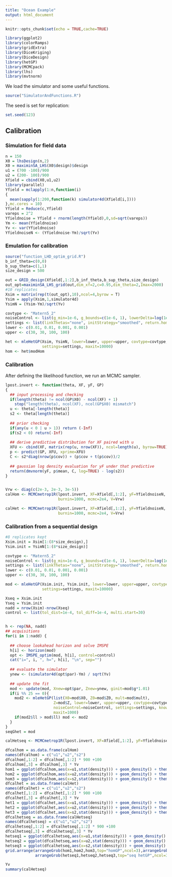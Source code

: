 ```yaml
---
title: "Ocean Example"
output: html_document
---
```


```r
knitr::opts_chunk$set(echo = TRUE,cache=TRUE)
```

```r
library(ggplot2)
library(colorRamps)
library(gridExtra)
library(DiceKriging)
library(DiceDesign)
library(hetGP)
library(MCMCpack)
library(lhs)
library(mvtnorm)
```

We load the simulator and some useful functions.
```r
source("SimulatorAndFunctions.R")
```

The seed is set for replication:
```r
set.seed(123)
```



## Calibration


### Simulation for field data 

```r
n = 150
X0 = lhsDesign(n,2)
X0 = maximinSA_LHS(X0$design)$design
u1 = (700 -100)/900  
u2 = (200- 100)/900
Xfield = cbind(X0,u1,u2)
library(parallel)
Yfield = mclapply(1:n,function(i)
{
  mean(sapply(1:200,function(k) simulator4d(Xfield[i,])))
},mc.cores = 10)
Yfield = Reduce(c,Yfield)
vareps = 2^2 
Yfieldnoise = Yfield + rnorm(length(Yfield),0,sd=sqrt(vareps)) 
Ym <- mean(Yfieldnoise)
Yv <- var(Yfieldnoise)
YfieldnoiseN <- (Yfieldnoise-Ym)/sqrt(Yv)
```


### Emulation for calibration

```r
source("function_LHD_optim_grid.R")
b_inf_theta=c(0,0)
b_sup_theta=c(1,1)
size_design = 500

out = GRID_design(Xfield[,1:2],b_inf_theta,b_sup_theta,size_design)
out_opt=maximinSA_LHS_grid(out,dim_xf=2,c=0.95,dim_theta=2,Imax=2000)
#10 replicates
Xsim = matrix(rep(t(out_opt),10),ncol=4,byrow = T)
Ysim = apply(Xsim,1,simulator4d)
YsimN = (Ysim-Ym)/sqrt(Yv)

covtype <- "Matern5_2"
noiseControl <- list(g_min=1e-6, g_bounds=c(1e-6, 1), lowerDelta=log(1e-6))
settings <- list(linkThetas="none", initStrategy="smoothed", return.hom=TRUE)
lower <- c(0.01, 0.01, 0.001, 0.001) 
upper <- c(30, 30, 100, 100) 

het <- mleHetGP(Xsim, YsimN, lower=lower, upper=upper, covtype=covtype, noiseControl=noiseControl, 
                settings=settings, maxit=10000)
hom <- het$modHom
```


### Calibration

After defining the likelihood function, we run an MCMC sampler.

```r
lpost.invert <- function(theta, XF, yF, GP)
{
  ## input processing and checking
  if(length(theta) != ncol(GP$X0) - ncol(XF) + 1) 
    stop("length(theta), ncol(XF), ncol(GP$X0) mismatch")
  u <- theta[-length(theta)]
  s2 <- theta[length(theta)]
  
  ## prior checking  
  if(any(u < 0 | u > 1)) return (-Inf)
  if(s2 < 0) return(-Inf)
  
  ## derive predictive distribution for XF paired with u
  XFU <- cbind(XF, matrix(rep(u, nrow(XF)), ncol=length(u), byrow=TRUE)) 
  p <- predict(GP, XFU, xprime=XFU)
  C <- s2*diag(nrow(p$cov)) + (p$cov + t(p$cov))/2 
  
  ## gaussian log density evaluation for yF under that predictive
  return(dmvnorm(yF, p$mean, C, log=TRUE) - log(s2))
}


Vrw <- diag(c(2e-3, 2e-3, 3e-5))
calHom <- MCMCmetrop1R(lpost.invert, XF=Xfield[,1:2], yF=YfieldnoiseN, GP=hom, logfun=TRUE, theta.init=c(0.5,0.5,1), 
                       burnin=1000, mcmc=2e4, V=Vrw)

calHet <- MCMCmetrop1R(lpost.invert, XF=Xfield[,1:2], yF=YfieldnoiseN, GP=het, logfun=TRUE, theta.init=c(0.5,0.5,1), 
                       burnin=1000, mcmc=2e4, V=Vrw)
```






### Calibration from a sequential design


```r
#8 replicates kept
Xsim.init = Xsim[1:(8*size_design),]
Ysim.init = YsimN[1:(8*size_design)]

covtype <- "Matern5_2"
noiseControl <- list(g_min=1e-6, g_bounds=c(1e-6, 1), lowerDelta=log(1e-6))
settings <- list(linkThetas="none", initStrategy="smoothed", return.hom=FALSE)
lower <- c(0.01, 0.01, 0.001, 0.001) 
upper <- c(30, 30, 100, 100) 

mod <- mleHetGP(Xsim.init, Ysim.init, lower=lower, upper=upper, covtype=covtype, noiseControl=noiseControl, 
                settings=settings, maxit=10000)
```



```r
Xseq = Xsim.init
Yseq = Ysim.init
nadd = nrow(Xsim)-nrow(Xseq)  
control <- list(tol_dist=1e-4, tol_diff=1e-4, multi.start=30)


h <- rep(NA, nadd)
## acquisitions
for(i in 1:nadd) { 
  
  ## choose lookahead horizon and solve IMSPE
  h[i] <- horizon(mod)
  opt <- IMSPE_optim(mod, h[i], control=control)
  cat("i=", i, ", h=", h[i], "\n", sep="")
  
  ## evaluate the simulator
  ynew <- (simulator4d(opt$par)-Ym) / sqrt(Yv)
  
  ## update the fit
  mod <- update(mod, Xnew=opt$par, Znew=ynew, ginit=mod$g*1.01)
  if(i %% 25 == 0){
    mod2 <- mleHetGP(list(X0=mod$X0, Z0=mod$Z0, mult=mod$mult),
                     Z=mod$Z, lower=lower, upper=upper, covtype=covtype, 
                     noiseControl=noiseControl, settings=settings, known=list(beta0=0), 
                     maxit=1000)
    if(mod2$ll > mod$ll) mod <- mod2  
  }
}
seqGhet = mod
```


```r
calHetseq <- MCMCmetrop1R(lpost.invert, XF=Xfield[,1:2], yF=YfieldnoiseN, GP=seqGhet, logfun=TRUE, theta.init=c(0.5,0.5,1),                     burnin=1000, mcmc=2e4, V=Vrw)
```


```r
dfcalhom = as.data.frame(calHom)
names(dfcalhom) = c("u1","u2","s2")
dfcalhom[,1:2] = dfcalhom[,1:2] * 900 +100
dfcalhom[,3] = dfcalhom[,3] * Yv
hom1 = ggplot(dfcalhom,aes(x=u1,stat(density))) + geom_density() + theme_bw() + xlim(50,1000) + geom_vline(aes(xintercept=700),color="red")
hom2 = ggplot(dfcalhom,aes(x=u2,stat(density))) + geom_density() + theme_bw() +xlim(50,1000)  + geom_vline(aes(xintercept=200),color="red")
hom3 = ggplot(dfcalhom,aes(x=s2,stat(density))) + geom_density() + theme_bw() + xlim(1,7) + geom_vline(aes(xintercept=4),color="red")
dfcalhet = as.data.frame(calHet)
names(dfcalhet) = c("u1","u2","s2")
dfcalhet[,1:2] = dfcalhet[,1:2] * 900 +100
dfcalhet[,3] = dfcalhet[,3] * Yv
het1 = ggplot(dfcalhet,aes(x=u1,stat(density))) + geom_density() + theme_bw() + xlim(50,1000) + geom_vline(aes(xintercept=700),color="red")
het2 = ggplot(dfcalhet,aes(x=u2,stat(density))) + geom_density() + theme_bw() + xlim(50,1000) + geom_vline(aes(xintercept=200),color="red")
het3 = ggplot(dfcalhet,aes(x=s2,stat(density))) + geom_density() + theme_bw() + xlim(1,7) + geom_vline(aes(xintercept=4),color="red")
dfcalhetseq = as.data.frame(calHetseq)
names(dfcalhetseq) = c("u1","u2","s2")
dfcalhetseq[,1:2] = dfcalhetseq[,1:2] * 900 +100
dfcalhetseq[,3] = dfcalhetseq[,3] * Yv
hetseq1 = ggplot(dfcalhetseq,aes(x=u1,stat(density))) + geom_density() + theme_bw() + xlim(50,1000) + geom_vline(aes(xintercept=700),color="red")
hetseq2 = ggplot(dfcalhetseq,aes(x=u2,stat(density))) + geom_density() + theme_bw() + xlim(50,1000) + geom_vline(aes(xintercept=200),color="red")
hetseq3 = ggplot(dfcalhetseq,aes(x=s2,stat(density))) + geom_density() + theme_bw() + xlim(1,7) + geom_vline(aes(xintercept=4),color="red")
grid.arrange(arrangeGrob(hom1,hom2,hom3,top="homGP",ncol=3),arrangeGrob(het1,het2,het3,top="hetGP",ncol=3),
             arrangeGrob(hetseq1,hetseq2,hetseq3,top="seq hetGP",ncol=3),nrow=3,ncol=1)
```

```r
Yv
summary(calHetseq)
```

